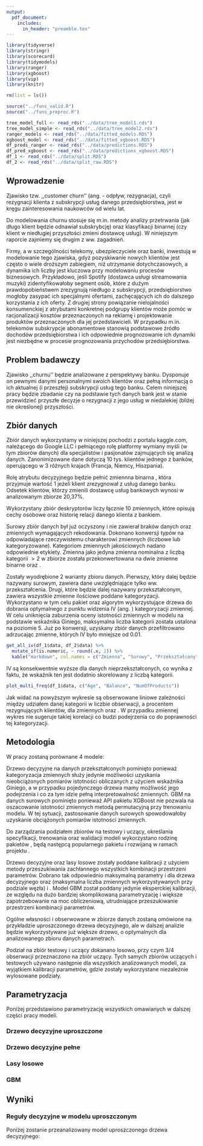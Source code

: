 ```yaml
---
output:
  pdf_document:
    includes:
      in_header: "preamble.tex"
---
```


```r

library(tidyverse)
library(stringr)
library(scorecard)
library(tidymodels)
library(ranger)
library(xgboost)
library(vip)
library(knitr)

rm(list = ls())

source("../funs_valid.R")
source("../funs_preproc.R")

tree_model_full <- read_rds("../data/tree_model1.rds")
tree_model_simple <- read_rds("../data/tree_model2.rds")
ranger_models <- read_rds("../data/fitted_models.RDS")
xgboost_model <- read_rds("../data/fitted_xgboost.RDS")
df_preds_ranger <- read_rds("../data/predictions.RDS")
df_pred_xgboost <- read_rds("../data/predictions_xgboost.RDS")
df_1 <- read_rds("../data/split.RDS")
df_2 <- read_rds("../data/split_raw.RDS")

```

\begin{titlepage}

\begin{center}
\vspace*{0.5in}
\begin{figure}[htb]
\begin{center}
\includegraphics[width=7cm]{herbSGH.png}
\end{center}
\end{figure}
\vspace*{0.15in}
Indukowane Reguły Decyzyjne - 2020\\
\vspace*{0.05in}
SGH Warsaw School of Economics \\
\vspace*{0.5in}
\begin{large}
CHURN MODELLING \\
\end{large}
\vspace*{0.2in}
\begin{Large}
\textbf{Klasyfikacja klienta banku} \\
\end{Large}
\vspace*{0.5in}
\rule{80mm}{0.1mm}\\
\vspace*{0.1in}
\begin{large}
Przygotowane przez: \\
Jakub Cierocki \& Szymon Reddig \\
\end{large}
\end{center}
\end{titlepage}

\clearpage
\tableofcontents
\clearpage

## Wprowadzenie

Zjawisko tzw. ,,customer churn'' (ang. \textit{churn} - odpływ, rezygnacja), czyli rezygnacji klienta z subskrypcji usług danego przedsiębiorstwa, jest w kręgu zainteresowania naukowców od wielu lat.

Do modelowania churnu stosuje się m.in. metody analizy przetrwania (jak długo klient będzie odnawiał subskrybcję) oraz klasyfikacji binarnej (czy klient w niedługiej przyszłości zmieni dostawcę usług). W niniejszym raporcie zajmiemy się drugim z ww. zagadnień.

Firmy, a w szczególności telekomy, ubezpieczyciele oraz banki, inwestują w modelowanie tego zjawiska, gdyż pozyskiwanie nowych klientów jest często o wiele droższym zabiegiem, niż utrzymanie dotychczasowych, a dynamika ich liczby jest kluczowa przy modelowaniu procesów biznesowych. Przykładowo, jeśli Spotify (dostawca usługi streamowania muzyki) zidentyfikowałoby segment osób, które z dużym prawdopobieństwem zrezygnują niedługo z subskrypcji, przedsiębiorstwo mogłoby zasypać ich specjalnymi ofertami, zachęcających ich do dalszego korzystania z ich oferty. Z drugiej strony powiązanie nielojalności konsumenckiej z atrybutami konkretnej podgrupy klientów może pomóc w racjonalizacji kosztów przeznaczonych na reklamę i projektowanie produktów przeznaczonych dla jej przedstawicieli. W przypadku m.in. telekomów subskrypcje abonamentowe stanowią podstawowe źródło dochodów przedsiębiorstwa i ich odpowiednie prognozowanie ich dynamiki jest niezbędne w procesie prognozowania przychodów przedsiębiorstwa.

## Problem badawczy

Zjawisko ,,churnu'' będzie analizowane z perspektywy banku. Dysponuje on pewnymi danymi personalnymi swoich klientów oraz pełną informacją o ich aktualnej (i przeszłej) subskrypcji usług tego banku. Celem niniejszej pracy będzie zbadanie czy na podstawie tych danych bank jest w stanie przewidzieć przyszłe decyzje o rezygnacji z jego usług w niedalekiej (bliżej nie określonej) przyszłości.

## Zbiór danych

Zbiór danych wykorzystamy w niniejszej pochodzi z portalu kaggle.com, należącego do Google LLC i pełniącego rolę platformy wymiany myśli (w tym zbiorów danych) dla specjalistów i pasjonatów zajmujących się analizą danych. Zanonimizowane dane dotyczą 10 tys. klientów jednego z banków, operującego w 3 różnych krajach (Francja, Niemcy, Hiszpania).

Rolę atrybutu decyzyjnego będzie pełnić zmiennna binarna \textit{EXIT}, która przyjmuje wartość 1 jeżeli klient zrezygnował z usług danego banku. Odsetek klientów, którzy zmienili dostawcę usług bankowych wynosi w analizowanym zbiorze 20,37\%.

Wykorzystany zbiór deskryptorów liczy łącznie 10 zmiennych, które opisują cechy osobowe oraz historię relacji danego klienta z bankiem.

\begin{itemize}
  \item \textit{Geography} - kraj pochodzenia, zmienna kategoryzowana, skala nominalna
  \item \textit{Gender} - płeć, zmienna binarna, 1 - mężczyzna
  \item \textit{HasCrCard} - posiadanie karty kredytowej, zmienna binarna, 1 - posiada
  \item \textit{IsActiveMember} - bycie aktywnym klientem banku (korzystającym z subskrybowanych usług np. wykonującym przelewy), zmienna binarna, 1 - tak
  \item \textit{Age} - wiek, zmienna całkowitoliczbowa
  \item \textit{Balance} - ilość pieniędzy na koncie, zmienna liczbowa
  \item \textit{CreditScore} - ocena wiarygodności kredytowej, zmienna liczbowa
  \item \textit{NumOfProducts} - liczba subsrybowanych usług bankowych, zmienna całkowitoliczbowa
  \item \textit{EstimatedSalary} - przybliżone zarobki, zmienna liczbowa
  \item \textit{Tenure} - liczba lat odkąd klient zaczął korzystać z usług danego banku, zmienna całkowitoliczbowa
\end{itemize}

Surowy zbiór danych był już oczyszony i nie zawierał braków danych oraz zmiennych wymagających rekodowania. Dokonano konwersji typów na odpowiadające rzeczywistemu charakterowi zmiennych (liczbowe lub kategoryzowane). Kategoriom zmiennych jakościowych nadano odpowiednie etykiety. Zmienna \textit{Country} jako jedyna zmienna nominalna z liczbą kategorii $>2$ w zbiorze została przekonwertowana na dwie zmienne binarne \textit{CountryGermany} oraz \textit{CountrySpain}.

Zostały wyodrębione 2 warianty zbioru danych. Pierwszy, który dalej będzie nazywany surowym, zawiera dane uwzględniające tylko ww. przekształcenia. Drugi, które będzie dalej nazywany przekształconym, zawiera wszystkie zmienne ilościowe poddane kategoryzacji. Wykorzystano w tym celu pakiet \textit{scorecard} oraz algorytm wykorzystujące drzewa do dobrania optymalnego z punktu widzenia IV (ang. \textit{Information Value}) kategoryzacji zmiennej. W celu uniknięcia zaburzenia oceny istotności zmiennych w modelu na podstawie wskaźnika Giniego, maksymalna liczba kategorii została ustalona na poziomie 5. Już po konwersji, uzyskany zbiór danych przefiltrowano adrzucając zmienne, których IV było mniejsze od 0.01.

```r
get_all_iv(df_1$data, df_2$data) %>% 
  mutate_if(is.numeric, ~ round(.x, 2)) %>% 
  kable("markdown", col.names = c("Zmienna", "Surowy", "Przekształcony"))
```

IV są konsekwentnie wyższe dla danych nieprzekształconych, co wynika z faktu, że wskaźnik ten jest dodatnio skorelowany z liczbą kategorii. 

```r
plot_multi_freq(df_1$data, c("Age", "Balance", "NumOfProducts"))
```

Jak widać na powyższym wykresie są obserwowane liniowe zależności między udziałem danej kategorii w liczbie obserwacji, a procentem rezygnujących klientów, dla zmiennych \textit{Balance} oraz \textit{NumOfProducts}. W przypadku zmiennej \textit{Age} wykres nie sugeruje takiej korelacji co budzi podejrzenia co do poprawności tej kategoryzacji.

## Metodologia

W pracy zostaną porównane 4 modele:
\begin{itemize}
  \item drzewo decyzyjne CART na danych surowych (pakiet \textit{rpart})
  \item las losowy na danych przekształconych (pakiet \textit{ranger})
  \item las losowy na danych surownych (pakiet \textit{ranger})
  \item GBM na danych przekształconych (pakiet \textit{XGBoost})
\end{itemize}

Drzewo decyzyjne na danych przekształconych pominięto ponieważ kategoryzacja zmiennych służy jedynie możliwości uzyskania nieobciążonych pomiarów istotności obliczanych z użyciem wskaźnika Giniego, a w przypadku pojedynczego drzewa mamy możliwość jego podejrzenia i co za tym idzie pełną interpretowalność zmiennych. GBM na danych surowych pominięto ponieważ API pakietu XGBoost nie pozwala na oszacowanie istotności zmiennych metodą permutacyjną przy trenowaniu modelu. W tej sytuacji, zastosowanie danych surowych spowodowałoby uzyskanie obciążonych pomiarów istotności zmiennych.

Do zarządzania podziałem zbiorów na testowy i uczący, określania specyfikacji, trenowania oraz walidacji modeli wykorzystano rodzinę pakietów \textit{Tidymodels}, będą następcą popularnego pakietu \textit{Caret} i rozwijaną w ramach projektu \textit{Tidyverse}.

Drzewo decyzyjne oraz lasy losowe zostały poddane kalibracji z użyciem metody przeszukiwania zachłannego wszystkich kombinacji przestrzeni parametrów. Dobrano tak odpowiednio maksymalną parametry \textit{cost_complexity} i \textit{tree_depth} dla drzewa decyzyjnego oraz \textit{mtry} (maksymalna liczba zmiennych wykorzystywanych przy podziale węzła) i \textit{sample.fraction}. Model GBM został poddany jedynie eksperckiej kalibracji, ze względu na dużo bardziej skomplikowaną parametryzację i większe zapotrzebowanie na moc obliczeniową, utrudniające przeszukiwanie przestrzeni kombinacji parametrów.

Ogólne własności i obserwowane w zbiorze danych zostaną omówione na przykładzie uproszczonego drzewa decyzyjnego, ale w dalszej analizie będzie wykorzystywane już większe drzewo, o optymalnych dla analizowanego zbioru danych parametrach.

Podział na zbiór testowy i uczący dokanano losowo, przy czym 3/4 obserwacji przeznaczono na zbiór uczący. Tych samych zbiorów uczących i testowych używano następnie dla wszystkich analizowanych modeli, za wyjątkiem kalibracji parametrów, gdzie zostały wykorzystane niezależnie wylosowane podziały.

## Parametryzacja

Poniżej przedstawiono parametryzację wszystkich omawianych w dalszej części pracy modeli.

### Drzewo decyzyjne uproszczone

\begin{itemize}
  \item $cost\_complexity = 0.0005$ (parametr funkcji kary wykorzystywanej przy przycinaniu drzewa, im wyższa wartość tym mniejsze drzewo)
  \item $min\_n = 5$ (minimalna liczba obserwacji w liściu)
  \item $tree\_depth = 5$ (maksymalna głębokość drzewa)
\end{itemize}

### Drzewo decyzyjne pełne

\begin{itemize}
  \item $cost\_complexity = 0.00005$
  \item $min\_n = 5$
  \item $tree\_depth = 8$
\end{itemize}

### Lasy losowe

\begin{itemize}
  \item $mtry = 3$ (liczba losowych predyktorów wykorzystywanych przy każdym podziale drzewa)
  \item $trees = 1000$ (łączna liczba drzew)
  \item $min\_n = 5$
  \item $return = TRUE$ (losowanie ze zwracaniem)
  \item $sample.fraction = 0.7$ (stosunek liczby obserwacji na których uczone jest pojedyncze drzewo do liczebności całego zbioru uczącego)
\end{itemize}

### GBM

\begin{itemize}
  \item $mtry = 3$ (liczba losowych predyktorów wykorzystywanych przy każdym podziale drzewa)
  \item $trees = 1000$ (łączna liczba drzew)
  \item $min\_n = 5$
  \item $tree\_depth = DEFAULT$ 
  \item $learn\_rate = .1$ (stała uczenia)
  \item $loss\_reduction = DEFAULT$ (minimalny spadek funkcji kary przy którym dopuszczany jest kolejny podział)
  \item $sample\_size = 0.7$
\end{itemize}

## Wyniki

### Reguły decyzyjne w modelu uproszczonym

Poniżej zostanie przeanalizowany model uproszczonego drzewa decyzyjnego:

```r

```

